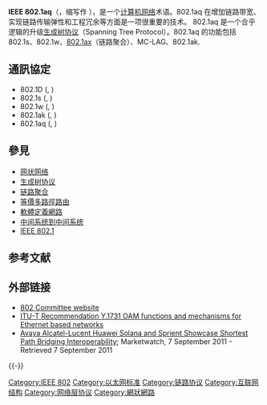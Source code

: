 {{noteTA
|G1=IT
}}
{{IPstack}}

'''IEEE 802.1aq'''（{{lang-en|Shortest Path Bridging}}，缩写作 '''{{lang|en|SPB}}'''），是一个[[计算机网络|计算机网络]]术语。802.1aq 在增加链路带宽、实现链路传输弹性和工程冗余等方面是一项很重要的技术。 802.1aq 是一个合乎逻辑的升级[[生成树协议|生成树协议]]（Spanning Tree Protocol）。802.1aq 的功能包括 802.1s、802.1w、[[IEEE_802.1ax|802.1ax]]（链路聚合）、MC-LAG、802.1ak.

== 通訊協定 ==
* 802.1D ({{lang-en|Spanning Tree}}, {{lang-en|STP}})
* 802.1s ({{lang-en|Multiple Spanning Trees}}, {{lang-en|MSTP}})
* 802.1w ({{lang-en|Rapid Reconfiguration of Spanning Tree}}, {{lang-en|RSTP}})
* 802.1ak ({{lang-en|Multiple MAC Registration Protocol}}, {{lang-en|MMRP}})
* 802.1aq ({{lang-en|Shortest Path Bridging}}, {{lang-en|SPB}})

== 參見 ==
{{Portal box|电信|資訊科技}}
* [[网状网络|网状网络]]
* [[生成树协议|生成树协议]]
* [[链路聚合|链路聚合]]
* [[等價多路徑路由|等價多路徑路由]]
* [[軟體定義網路|軟體定義網路]]
* [[中间系统到中间系统|中间系统到中间系统]]
* [[IEEE_802.1|IEEE 802.1]]

== 参考文献 ==
{{Reflist}}

== 外部链接 ==
{{Commons category}}
* [http://www.ieee802.org/ 802 Committee website]{{Wayback|url=http://www.ieee802.org/ |date=20141006121953 }}
* [http://www.itu.int/rec/T-REC-Y.1731/enl ITU-T Recommendation Y.1731 OAM functions and mechanisms for Ethernet based networks]{{Wayback|url=http://www.itu.int/rec/T-REC-Y.1731/enl |date=20141006084101 }}
* [http://www.marketwatch.com/story/alcatel-lucent-avaya-huawei-solana-and-spirent-showcase-shortest-path-bridging-interoperability-2011-09-07-9370?reflink=MW_news_stmp Avaya Alcatel-Lucent Huawei Solana and Sprient Showcase Shortest Path Bridging Interoperability]{{Wayback|url=http://www.marketwatch.com/story/alcatel-lucent-avaya-huawei-solana-and-spirent-showcase-shortest-path-bridging-interoperability-2011-09-07-9370?reflink=MW_news_stmp |date=20110928011905 }}; Marketwatch, 7 September 2011 - Retrieved 7 September 2011

{{-}}
{{IEEE标准}}

{{DEFAULTSORT:Ieee 802.1aq}}
[[Category:IEEE_802|Category:IEEE 802]]
[[Category:以太网标准|Category:以太网标准]]
[[Category:链路协议|Category:链路协议]]
[[Category:互联网结构|Category:互联网结构]]
[[Category:网络层协议|Category:网络层协议]]
[[Category:網狀網路|Category:網狀網路]]

{{Network-stub}}